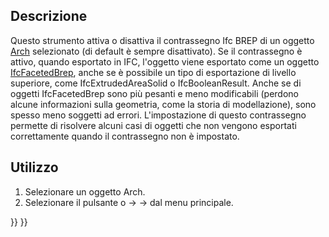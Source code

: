 <languages/>

<div class="mw-translate-fuzzy">
{{Docnav/it
|[[Arch_Check/it|Controlla]]
|[[Arch_3Views/it|3 viste da mesh]]
|[[Arch_Workbench/it|Arch]]
|IconL=Arch_Check.svg
|IconR=Arch_3Views.svg
|IconC=Workbench_Arch.svg
}}
</div>

<div class="mw-translate-fuzzy">
{{GuiCommand/it
|Name=Arch ToggleIfcBrepFlag
|Name/it=Attiva/Disattiva flag Ifc Brep
|MenuLocation=Arch → Utilità → Attiva/Disattiva flag Ifc Brep
|Workbenches=[[Arch_Workbench/it|Arch]]
|SeeAlso=[[Arch_IfcExplorer/it|Esplora Ifc]], [[Arch_IFC/it|File IFC]]
}}
</div>

<span id="Description"></span>
==Descrizione==

<div class="mw-translate-fuzzy">
Questo strumento attiva o disattiva il contrassegno Ifc BREP di un oggetto [[Arch_Workbench/it|Arch]]  selezionato (di default è sempre disattivato). Se il contrassegno è attivo, quando esportato in IFC, l'oggetto viene esportato come un oggetto [http://www.buildingsmart-tech.org/ifc/IFC4/final/html/schema/ifcgeometricmodelresource/lexical/ifcfacetedbrep.htm IfcFacetedBrep], anche se è possibile un tipo di esportazione di livello superiore, come IfcExtrudedAreaSolid o IfcBooleanResult. Anche se di oggetti IfcFacetedBrep sono più pesanti e meno modificabili (perdono alcune informazioni sulla geometria, come la storia di modellazione), sono spesso meno soggetti ad errori. L'impostazione di questo contrassegno permette di risolvere alcuni casi di oggetti che non vengono esportati correttamente quando il contrassegno non è impostato.
</div>

<span id="Usage"></span>
==Utilizzo== 

<div class="mw-translate-fuzzy">
# Selezionare un oggetto Arch.
# Selezionare il pulsante {{KEY|[[Image:Arch ToggleIfcBrepFlag.svg|16px]]}} o {{KEY|Arch}} → {{KEY|Utilità}} → {{KEY|[[Image:Arch ToggleIfcBrepFlag.svg|16px]] [[Arch_ToggleIfcBrepFlag/it|Attiva/Disattiva flag Ifc Brep]]}} dal menu principale.
</div>


<div class="mw-translate-fuzzy">
{{Docnav/it
|[[Arch_Check/it|Controlla]]
|[[Arch_3Views/it|3 viste da mesh]]
|[[Arch_Workbench/it|Arch]]
|IconL=Arch_Check.svg
|IconR=Arch_3Views.svg
|IconC=Workbench_Arch.svg
}}
</div>

{{BIM_Tools_navi{{#translation:}}}}
{{Userdocnavi{{#translation:}}}}
